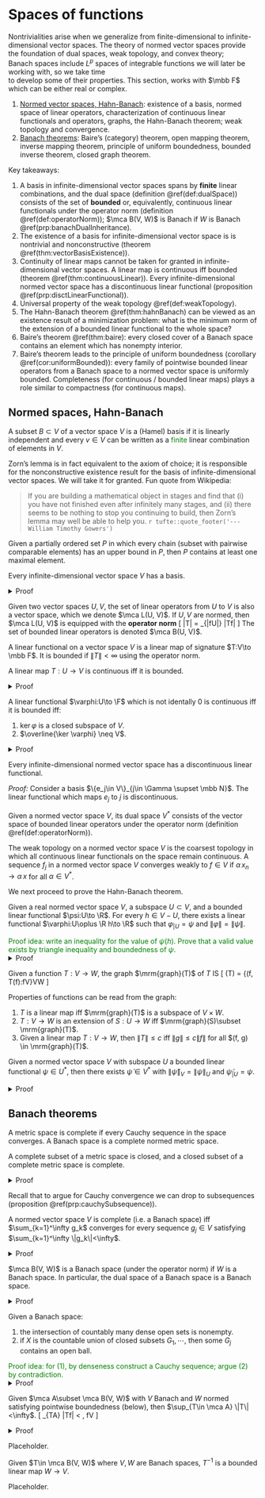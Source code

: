 
# Spaces of functions {#banachSpaces}

Nontrivialities arise when we generalize from finite-dimensional 
to infinite-dimensional vector spaces. 
The theory of normed vector spaces provide the foundation 
of dual spaces, weak topology, and convex theory;  
Banach spaces include $L^p$ spaces of integrable 
functions we will later be working with, so we take time  
to develop some of their properties. This section, 
works with $\mbb F$ which can be either real or complex. 

1. [Normed vector spaces, Hahn-Banach](#vectorSpace): 
    existence of a basis, normed space of linear operators, 
    characterization of continuous linear functionals and operators, 
    graphs, the Hahn-Banach theorem; weak topology and convergence. 
2. [Banach theorems](#banachSpace): 
    Baire's (category) theorem, 
    open mapping theorem, inverse mapping theorem, 
    principle of uniform boundedness, bounded inverse theorem, 
    closed graph theorem. 

Key takeaways: 

1. A basis in infinite-dimensional vector spaces spans by 
    **finite** linear combinations, and the dual space 
    (definition \@ref(def:dualSpace))
    consists of the set of **bounded** or, equivalently, continuous 
    linear functionals under the operator norm
    (definition \@ref(def:operatorNorm)); $\mca B(V, W)$ 
    is Banach if $W$ is Banach \@ref(prp:banachDualInheritance). 
1. The existence of a basis for infinite-dimensional vector space is 
    is nontrivial and nonconstructive (theorem \@ref(thm:vectorBasisExistence)). 
2. Continuity of linear maps cannot be taken for granted in 
    infinite-dimensional vector spaces. A linear map is continuous 
    iff bounded (theorem \@ref(thm:continuousLinear)). 
    Every infinite-dimensional normed vector space has a 
    discontinuous linear functional 
    (proposition \@ref(prp:disctLinearFunctional)). 
3. Universal property of the weak topology \@ref(def:weakTopology). 
3. The Hahn-Banach theorem \@ref(thm:hahnBanach) can be viewed 
    as an existence result of a minimization problem: what is 
    the minimum norm of the extension of a bounded linear functional 
    to the whole space? 
4. Baire's theorem \@ref(thm:baire): 
    every closed cover of a Banach space contains an element which has 
    nonempty interior. 
5. Baire's theorem leads to the principle of 
    uniform boundedness (corollary \@ref(cor:uniformBounded)): 
    every family of pointwise bounded linear operators from a 
    Banach space to a normed vector space is uniformly bounded. 
    Completeness (for continuous / bounded linear maps) 
    plays a role similar to compactness (for continuous maps).  


## Normed spaces, Hahn-Banach {#vectorSpace -}

:::{.definition name="(Hamel) basis"}
A subset $B\subset V$ of a vector space $V$ is a (Hamel) 
basis if it is linearly independent and every $v\in V$ can 
be written as a <span style="color:green">finite</span> 
linear combination of elements in $V$. 
:::

Zorn's lemma is in fact equivalent to the axiom of choice; 
it is responsible for the nonconstructive existence result 
for the basis of infinite-dimensional vector spaces. 
We will take it for granted. 
Fun quote from Wikipedia: 

> If you are building a mathematical object in stages and 
> find that (i) you have not finished even after infinitely 
> many stages, and (ii) there seems to be nothing to stop you 
> continuing to build, then Zorn’s lemma may well be able to 
> help you. 
> `r tufte::quote_footer('--- William Timothy Gowers')`

:::{.lemma #zorn name="Zorn's lemma"}
Given a partially ordered set $P$ in which every 
chain (subset with pairwise comparable elements) has an upper bound 
in $P$, then $P$ contains at least one maximal element. 
:::

:::{.theorem #vectorBasisExistence name="existence of basis"}
Every infinite-dimensional vector space $V$ has a basis. 
:::
<details>
<summary>Proof</summary>
Consider the space $A\subset 2^V$ of all linearly independent 
subsets of $V$, partially-ordered by set inclusion. 
Every chain $B_1\subset B_2\cdots \in A$ is upper-bounded 
$B_j\nearrow B$ (which is still linearly independent!), 
then the maximal element is precisely a basis, else 
the vector not in the finite linear span could be added to 
extend the basis. 
</details>

:::{.definition #operatorNorm name="(normed) space of (bounded) linear operators"}
Given two vector spaces $U, V$, the set of linear 
operators from $U$ to $V$ is also a vector space, 
which we denote $\mca L(U, V)$. If $U, V$ are normed, 
then $\mca L(U, V)$ is equipped with the **operator norm**
\[ 
    \|T\| = \sup_{\|f\in U\|\leq 1} \|Tf\|
\] 
The set of bounded linear operators is denoted $\mca B(U, V)$. 
:::

:::{.definition name="bounded linear functional"}
A linear functional on a vector space $V$ 
is a linear map of signature $T:V\to \mbb F$. 
It is bounded if $\|T\|<\infty$ using the operator norm. 
:::

:::{.theorem #continuousLinear name="characterization of continuous linear maps"}
A linear map $T:U\to V$ is continuous iff it is bounded. 
:::
<details>
<summary>Proof</summary>
Given $T$ bounded, for every $f_j\to f\in U$, 
we have continuity from 
\[ 
    \|Tf_k - Tf\| \leq \|T\| \, \|f_k - f\|
\]
Conversely, assume $T$ unbounded, then there exists 
a sequence $f_j\in V$ with $\|f_j\|\leq 1$ and $\|T f_{k\to \infty}\| \to \infty$. 
Then 
\[ 
    \lim_{k\to \infty} \df{f_k}{\|T f_k\|} = 0, \quad T\, \df{f_k}{\|T f_k\|} 
    \not \to 0
\]  
</details>

:::{.theorem #continuousLinear name="characterization of continuous linear functionals"}
A linear functional $\varphi:U\to \F$ which is not identally $0$ 
is continuous iff it is bounded iff: 

1. $\ker \varphi$ is a closed subspace of $V$. 
2. $\overline{\ker \varphi} \neq V$. 
:::
<details>
<summary>Proof</summary>
Continuity implies (1) since $\ker \varphi = \varphi^{-1}(\{0\})$ and 
continuous maps send closed singletons to closed sets. Conversely, 
$\varphi$ unbounded implies $\exists f_j\in V$ such that $\|f_j\|\leq 1$ 
and $|\varphi\, f_j|>j$ for each $j$, note that 
\[ 
    \forall j, \quad \df{f_1}{\varphi\, f_1} 
    - \df{f_k}{\varphi\, f_k} \in \ker \varphi
\] 
On the other hand, we have 
\[ 
    \lim_{k\to \infty} \df{f_1}{\varphi\, f_1} 
    - \df{f_k}{\varphi\, f_k} = \df{f_1}{\varphi\, f_1} 
    \notin \ker \varphi 
\] 
thus $\overline{\ker \varphi}\neq \ker \varphi$ if $\varphi$ unbounded. 
Finally prove equivalence with (2), we have (1) implies (2) 
since $V$ is closed. Conversely, if 
$\overline{\ker \varphi} \supsetneq \ker \varphi$, we will show that 
$\overline{\ker \varphi} = V$. To do so, let 
$f\in \overline{\ker \varphi} - \ker \varphi$, then $\forall g\in V$: 
\[ 
    g = \left(g - \df{\varphi\, g}{\varphi\, f} 
    f\right) + \df{\varphi\, g}{\varphi\, f} f
\] 
Recall that $\overline{\ker \varphi}$ is a vector space. 
The term in the big paranthesis is in $\ker \varphi$, and the 
trailing term is in $\overline{\ker \varphi}$, thus
$g\in \overline{\ker \varphi}$ for every $g\in V$. 
</details>

:::{.proposition #disctLinearFunctional}
Every infinite-dimensional normed vector space has a 
    discontinuous linear functional. 
:::
_Proof:_ Consider a basis $\{e_j\in V\}_{j\in \Gamma \supset \mbb N}$. 
The linear functional which maps $e_j$ to $j$ is discontinuous.  

:::{.definition #dualSpace name="dual space"}
Given a normed vector space $V$, its dual space $V^*$ 
consists of the vector space of bounded linear operators 
under the operator norm (definition \@ref(def:operatorNorm)). 
:::

:::{.definition #weakTopology name="weak topology, convergence"}
The weak topology on a normed vector space 
$V$ is the coarsest topology in which all continuous 
linear functionals on the space remain continuous. 
A sequence $f_j$ in a normed vector space $V$ converges 
weakly to $f\in V$ if $\alpha\, x_n\to \alpha\, x$ for all 
$\alpha \in V^*$. 
:::

We next proceed to prove the Hahn-Banach theorem. 

:::{.lemma #extLemma name="extension lemma"}
Given a real normed vector space $V$, 
a subspace $U\subset V$, and a bounded linear functional 
$\psi:U\to \R$. For every $h\in V-U$, there exists 
a linear functional $\varphi:U\oplus \R h\to \R$ such that 
$\varphi_{|U} = \psi$ and $\|\varphi\| = \|\psi\|$. 
:::
<span style="color:green">
Proof idea: write an inequality for the 
value of $\psi(h)$. Prove that a valid value exists 
by triangle inequality and boundedness of $\psi$. 
</span>
<details>
<summary>Proof</summary>
We only need to define $\varphi(h) = c\in \R$ and figure 
out a value for $c$ such that $\varphi(f+\alpha h) = \psi(f) + \alpha c$ 
satisfies the norm condition. On one hand, 
$\varphi_{|U} = \psi\implies \|\varphi\| \geq \|\psi\|$. On 
the other hand, $\|\varphi\| \leq \|\psi\|$ requires  $c$ to satisfy
\[ 
    |\psi(f) + \alpha c| = \varphi(f) \leq 
    \|\varphi\| \|f + \alpha h\| \leq \|\psi\| \|f + \alpha h\|, \quad 
    \forall f\in U, \alpha \in \mbb R. 
\] 
Without loss of generality we can set $\alpha=1$ since $f$ is 
rescalable, requiring 
\[ 
    |\psi(f) + c| \leq \|\psi\| \|f + h\|, \quad 
    \forall f\in U, \alpha \in \mbb R. 
\] 
Expanding the absolute value 
\[ 
    -\|\psi\|\|f+h\| - \psi(f) \leq c\leq \|\psi\|\|f+h\| - \psi(f), 
    \quad \forall f\in U
\] 
The equation will be implied by (in fact, about as strong as, 
since $c$ must be uniform 
\[ 
    \sup_f \left[
        -\|\psi\|\|f+h\| - \psi(f)
    \right] \leq \inf_g \left[
        \|\psi\|\|g+h\| - \psi(g)
    \right]
\] 
To prove this, first note the triangle inequality 
$-\|f+h\| \leq \|g+h\| - \|g-f\|$, then 
\begin{align}
    -\|\psi\|\|f+h\| - \psi(f) 
    &\leq \|\psi\|(\|g+h\| - \|g-f\|) - \psi(f) \\ 
    &\leq \|\psi\|(\|g+h\| - \|g-f\|) + \psi(g-f) - \psi(g)\\
    &=\|\psi\|\|g+h\| - \psi(g) + \left[\psi(g-f) - \|\psi\|\|g-f\|\right]_{\leq 0} \\ 
    &\leq \|\psi\| \|g+h\| - \psi(g)
\end{align}
</details>

:::{.definition #functionGraph name="graph of a function"}
Given a function $T:V\to W$, the graph $\mrm{graph}(T)$ of $T$ IS 
\[ 
    \mrm{graph}(T) = \{(f, T(f):f\in V\}\subset V\times W
\] 
:::

Properties of functions can be read from the graph: 

1. $T$ is a linear map iff $\mrm{graph}(T)$ is a subspace of $V\times W$. 
2. $T:V\to W$ is an extension of $S:U\to W$ iff $\mrm{graph}(S)\subset \mrm{graph}(T)$. 
3. Given a linear map $T:V\to W$, then $\|T\|\leq c$ iff 
    $\|g\| \leq c\|f\|$ for all $(f, g) \in \mrm{graph}(T)$. 

:::{.theorem #hahnBanach name="Hahn-Banach theorem"}
Given a normed vector space $V$ with subspace $U$ 
a bounded linear functional $\psi\in U^*$, then 
there exists $\tilde \psi\in V^*$ with $\|\tilde \psi\|_V = \|\psi\|_U$ 
and $\tilde \psi_{|U} = \psi$. 
:::
<details>
<summary>Proof</summary>
We prove the theorem for the real case. 
Let $\mca A$ be the collection of subsets $E\subset V\times \R$ satisfying: 

1. $E=\mrm{graph}(\varphi)$ for some linear functional $\varphi$ 
    on some subspace of $V$. 
2. $\mrm{graph}(\psi)\subset E\iff \varphi$ is an extension of $\psi$. 
3. $\psi$ generating $E$ has norm at most $\|\psi\|$. 

Then $\mca A$ satisfies the hypothesis of Zorn's lemma \@ref(lem:zorn): 
for every chain of subsets, their union is also in $\mca A$. 
The extension lemma \@ref(lem:extLemma) 
guarantees that the maximal element is the graph 
of a linear functional defined on all of $V$. 
</details>

## Banach theorems {#banachSpace -}

:::{.definition name="completeness, Banach space"}
A metric space is complete if every Cauchy sequence 
in the space converges. A Banach space is 
a complete normed metric space. 
:::

:::{.proposition name="connection between complete and closed metric spaces"}
A complete subset of a metric space is closed, and a closed 
subset of a complete metric space is complete. 
:::
<details>
<summary>Proof</summary>
Given a complete subset $V$ of a metric space, every convergent 
sequence is also a convergent Cauchy sequence whose limit 
stays inside $V$. Given a closed subset, the convergent 
limit of every Cauchy sequence must say within $V$ by closure 
property, so $V$ is complete. 
</details>

Recall that to argue for Cauchy convergence we can 
drop to subsequences (proposition \@ref(prp:cauchySubsequence)). 

:::{.proposition name="characterization of Banach space"}
A normed vector space $V$ is complete (i.e. a Banach space) 
iff $\sum_{k=1}^\infty g_k$ converges for every sequence 
$g_j\in V$ satisfying $\sum_{k=1}^\infty \|g_k\|<\infty$. 
:::
<details>
<summary>Proof</summary>
Given $V$ complete, the partial sum of $g$ is a Cauchy 
sequence thus converges. Conversely, 
given a Cauchy sequence, drop to a subsequence $f_j$ 
and set $f_0=0$ so that  
\[ 
    \sum_{k=1}^\infty \|f_k - f_{k-1}\| < \infty 
\] 
then by assumption 
$\sum_{k=1}^\infty (f_k - f_{k-1})=\lim_{n\to \infty} f_n$ 
exists. 
</details>

:::{.proposition #banachDualInheritance name="Banach dual space"}
$\mca B(V, W)$ is a Banach space (under the operator norm) 
if $W$ is a Banach space. In particular, the dual space 
of a Banach space is a Banach space. 
:::
<details>
<summary>Proof</summary>
Given a Cauchy sequence $T_j\in \mca B(V, W)$, for every function 
$f\in V$, the sequence $T_j f\in W$ is a Cauchy sequence; define 
$T\, f = T_{j\to \infty}\, f$. It is linear and bounded, 
so it remains to show that $\lim_{k\to \infty} \|T_k - T\| = 0$. 
This follows from 
\[ 
    \|(T_j - T)\, f\| = \lim_{k\to \infty} \|T_j f - T_k f\|
\]  
</details>

:::{.theorem #baire name="Baire's theorem"}
Given a Banach space: 

1. the intersection of countably many dense open sets is nonempty. 
2. if $X$ is the countable union of 
    closed subsets $G_1, \cdots$, then some $G_j$ 
    contains an open ball. 
:::
<span style="color:green">
Proof idea: for (1), by denseness construct a Cauchy sequence; 
argue (2) by contradiction.
</span>
<details>
<summary>Proof</summary> 
We prove first prove (1): 
given a countable sequence of dense open sets $U_j$, 
we want to show that $\bigcap_{k=1}^\infty U_k \neq \infty$. 

1. Choose $f_1\in U_1$ and $r_1\in (0, 1)$ with 
    $\bar B_{r_1}(f_1)\subset U_1$ (denoting closure). 
2. For each $j$, choose $0<r_j<1/j$, $\bar B_{r_j}(f_j) \subset U_j$ 
    and $\bar B_{r_j}(f_j)\subset \bar B_{r_{j-1}}(f_{j-1})$. 
    We can do this because, fixing $r_{j-1}, f_{j-1}$, the ball 
    $B_{r_{j-1}}(f_{j-1})\cap U_j$ is a nontrivial (by $U_j$ dense) 
    open set, from which we can choose $f_j$ and the radius 
    such that $\bar B_{r_j}(f_j)\subset U_{j-1}$. 
3. Then $f_j$ is naturally a Cauchy sequence because 
    $|f_{j>N} - f_{k>n}| < 1/N$. 

By completeness, $f_j\to f\in X$, completing the proof of (1). 
To prove (2) suppose for contradiction that $X=\bigcup G_j$, 
each of which has empty interior, then $U_j = G_j^c$ 
is open and dense; by (1) there exists 
$f\in \bigcap (G_j^c) = (\bigcup G_j)^c$, contradicting $\bigcup G_j=X$. 
</details>

:::{.corollary #uniformBounded name="principle of uniform boundedness"}
Given $\mca A\subset \mca B(V, W)$ with 
$V$ Banach and $W$ normed satisfying pointwise boundedness 
(below), then $\sup_{T\in \mca A} \|T\|<\infty$. 
\[ 
    \sup_{T\in \mca A} \|Tf\| < \infty, \quad \text{ for every } f\in V 
\] 
:::
<details>
<summary>Proof</summary> 
Given our hypothesis, $V_n\nearrow V$ with 
\[ 
    V_n = \{f\in V: \|T\, f\|\leq n, \quad \forall T\in \mca A\}
\] 
Moreover, $V_n$ is closed since each $T$ is continuous. 
By Baire's theorem there exists $n, h\in V, r>0$ 
with $B_r(h)\subset V_n$. For any $g\in V$ with $\|g\|<1$, 
we have $rg+h\in B_r(h)\subset V_n\implies \|T(rg+h)\|\leq n$. 
\[ 
    \|Tg\| = \left\| 
        \df{T(rg + h)}{r} - \df{Th}{r}
    \right\| \leq \df{\|T(rg+h)\|}{r} + \df{\|Th\|}{r} 
    \leq \df{n+\|Th\|}{r}, \quad \forall g\in V
\] 
Taking $\sup$ over all $T$ completes the proof. 
</details> 

:::{.theorem name="open mapping theorem"}
Placeholder. 
:::

:::{.corollary name="bounded inverse theorem"}
Given $T\in \mca B(V, W)$ where $V, W$ are Banach spaces, 
$T^{-1}$ is a bounded linear map $W\to V$. 
:::

:::{.theorem name="closed graph theorem"}
Placeholder. 
:::